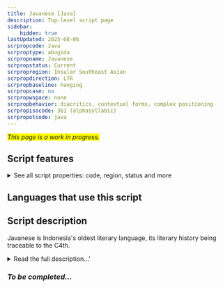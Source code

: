 ```yaml
---
title: Javanese [Java]
description: Top-level script page
sidebar:
    hidden: true
lastUpdated: 2025-08-06
scrpropcode: Java
scrproptype: abugida
scrpropname: Javanese
scrpropstatus: Current
scrpropregion: Insular Southeast Asian
scrpropdirection: LTR
scrpropbaseline: hanging
scrpropcase: no
scrpropwspace: none
scrpropbehavior: diacritics, contextual forms, complex positioning
scrpropisocode: 361 (alphasyllabic)
scrpropotcode: java
---
```


<span style='background-color:yellow'>_This page is a work in progress._</span>


## Script features

<details>
<summary> See all script properties: code, region, status and more</summary>
<ScriptInfo />
</details>

## Languages that use this script

<WsList script='Java' wsMax='5' />

## Script description

Javanese is Indonesia's oldest literary language, its literary history being traceable to the C4th.

<details><summary>Read the full description...'</summary>_Not yet available._</details>

### _To be completed..._

